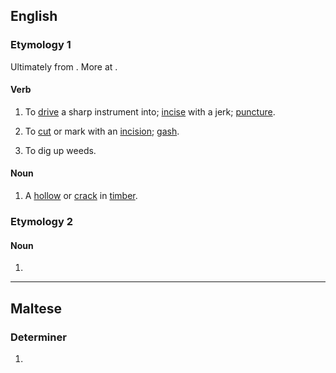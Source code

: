 ==English==

===Etymology 1===
Ultimately from {{inh|en|ang|dalc||pin}}. More at {{m|en|dalk}}.

====Verb====
{{en-verb}}

# {{lb|en|transitive|UK|_|dialectal}} To [[drive]] a sharp instrument into; [[incise]] with a jerk; [[puncture]].
# {{lb|en|transitive}} To [[cut]] or mark with an [[incision]]; [[gash]].
#: {{rfquotek|lang=en|Moxon}}
# {{lb|en|transitive|UK|_|dialectal}} To dig up weeds.

====Noun====
{{en-noun}}

# A [[hollow]] or [[crack]] in [[timber]].
#: {{rfquotek|lang=en|Moxon}}

===Etymology 2===

====Noun====
{{en-noun}}

# {{alt form|dak|lang=en}}

{{Webster 1913}}

----

==Maltese==

===Determiner===
{{head|mt|adjective form|g=p}}

# {{plural of|dak|lang=mt}}